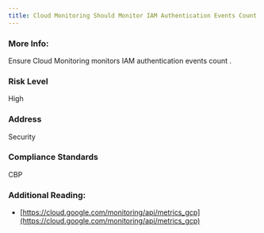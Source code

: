 ```yaml
---
title: Cloud Monitoring Should Monitor IAM Authentication Events Count
---
```


### More Info:

Ensure Cloud Monitoring monitors IAM authentication events count .

### Risk Level

High

### Address

Security

### Compliance Standards

CBP

### Additional Reading:

- [https://cloud.google.com/monitoring/api/metrics_gcp](https://cloud.google.com/monitoring/api/metrics_gcp)
